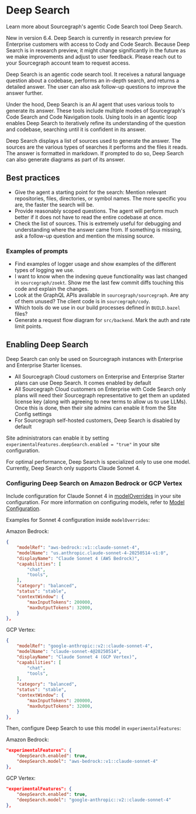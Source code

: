 # Deep Search

<p className="subtitle">Learn more about Sourcegraph's agentic Code Search tool Deep Search.</p>

<Callout type="note"> New in version 6.4. Deep Search is currently in research preview for Enterprise customers with access to Cody and Code Search. Because Deep Search is in research preview, it might change significantly in the future as we make improvements and adjust to user feedback. Please reach out to your Sourcegraph account team to request access. </Callout>

Deep Search is an agentic code search tool. It receives a natural language question about a codebase, performs an in-depth search, and returns a detailed answer. The user can also ask follow-up questions to improve the answer further.

Under the hood, Deep Search is an AI agent that uses various tools to generate its answer. These tools include multiple modes of Sourcegraph's Code Search and Code Navigation tools. Using tools in an agentic loop enables Deep Search to iteratively refine its understanding of the question and codebase, searching until it is confident in its answer.

Deep Search displays a list of sources used to generate the answer. The sources are the various types of searches it performs and the files it reads. The answer is formatted in markdown. If prompted to do so, Deep Search can also generate diagrams as part of its answer.

## Best practices

- Give the agent a starting point for the search: Mention relevant repositories, files, directories, or symbol names. The more specific you are, the faster the search will be.
- Provide reasonably scoped questions. The agent will perform much better if it does not have to read the entire codebase at once.
- Check the list of sources. This is extremely useful for debugging and understanding where the answer came from. If something is missing, ask a follow-up question and mention the missing source.

### Examples of prompts

- Find examples of logger usage and show examples of the different types of logging we use.
- I want to know when the indexing queue functionality was last changed in `sourcegraph/zoekt`. Show me the last few commit diffs touching this code and explain the changes.
- Look at the GraphQL APIs available in `sourcegraph/sourcegraph`. Are any of them unused? The client code is in `sourcegraph/cody`.
- Which tools do we use in our build processes defined in `BUILD.bazel` files?
- Generate a request flow diagram for `src/backend`. Mark the auth and rate limit points.

## Enabling Deep Search

Deep Search can only be used on Sourcegraph instances with Enterprise and Enterprise Starter licenses.

- All Sourcegraph Cloud customers on Enterprise and Enterprise Starter plans can use Deep Search. It comes enabled by default
- All Sourcegraph Cloud customers on Enterprise with Code Search only plans will need their Sourcegraph representative to get them an updated license key (along with agreeing to new terms to allow us to use LLMs). Once this is done, then their site admins can enable it from the Site Config settings
- For Sourcegraph self-hosted customers, Deep Search is disabled by default

Site administrators can enable it by setting `experimentalFeatures.deepSearch.enabled = "true"` in your site configuration.

For optimal performance, Deep Search is specialized only to use one model. Currently, Deep Search only supports Claude Sonnet 4.

### Configuring Deep Search on Amazon Bedrock or GCP Vertex

Include configuration for Claude Sonnet 4 in [modelOverrides](/cody/enterprise/model-configuration#model-overrides) in your site configuration. For more information on configuring models, refer to [Model Configuration](/cody/enterprise/model-configuration).

Examples for Sonnet 4 configuration inside `modelOverrides`:

Amazon Bedrock:
```json
{
    "modelRef": "aws-bedrock::v1::claude-sonnet-4",
    "modelName": "us.anthropic.claude-sonnet-4-20250514-v1:0",
    "displayName": "Claude Sonnet 4 (AWS Bedrock)",
    "capabilities": [
        "chat",
        "tools",
    ],
    "category": "balanced",
    "status": "stable",
    "contextWindow": {
        "maxInputTokens": 200000,
        "maxOutputTokens": 32000,
    }
},
```

GCP Vertex:
```json
{
    "modelRef": "google-anthropic::v2::claude-sonnet-4",
    "modelName": "claude-sonnet-4@20250514",
    "displayName": "Claude Sonnet 4 (GCP Vertex)",
    "capabilities": [
        "chat",
        "tools",
    ],
    "category": "balanced",
    "status": "stable",
    "contextWindow": {
        "maxInputTokens": 200000,
        "maxOutputTokens": 32000,
    }
},
```

Then, configure Deep Search to use this model in `experimentalFeatures`:

Amazon Bedrock:
```json
"experimentalFeatures": {
    "deepSearch.enabled": true,
    "deepSearch.model": "aws-bedrock::v1::claude-sonnet-4"
},
```

GCP Vertex:
```json
"experimentalFeatures": {
    "deepSearch.enabled": true,
    "deepSearch.model": "google-anthropic::v2::claude-sonnet-4"
},
```
